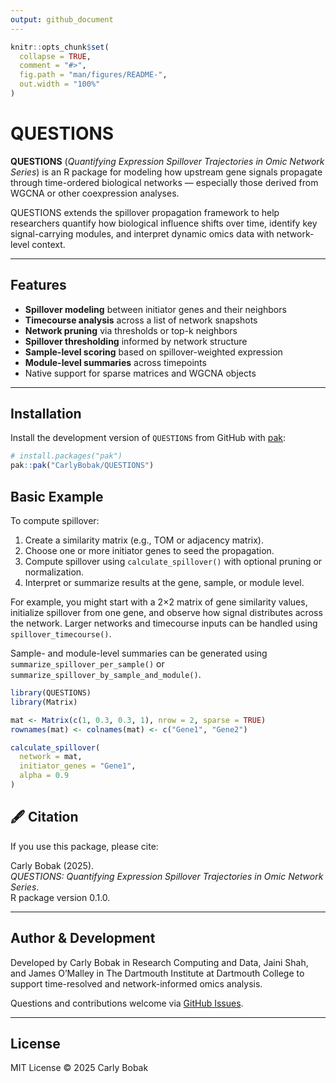 ```yaml
---
output: github_document
---
```


<!-- README.md is generated from README.Rmd. Please edit that file -->

```r
knitr::opts_chunk$set(
  collapse = TRUE,
  comment = "#>",
  fig.path = "man/figures/README-",
  out.width = "100%"
)
```

# QUESTIONS

**QUESTIONS** (*Quantifying Expression Spillover Trajectories in Omic Network Series*) is an R package for modeling how upstream gene signals propagate through time-ordered biological networks — especially those derived from WGCNA or other coexpression analyses.

QUESTIONS extends the spillover propagation framework to help researchers quantify how biological influence shifts over time, identify key signal-carrying modules, and interpret dynamic omics data with network-level context.

---

## Features

- **Spillover modeling** between initiator genes and their neighbors
- **Timecourse analysis** across a list of network snapshots
- **Network pruning** via thresholds or top-k neighbors
- **Spillover thresholding** informed by network structure
- **Sample-level scoring** based on spillover-weighted expression
- **Module-level summaries** across timepoints
- Native support for sparse matrices and WGCNA objects

---

## Installation

Install the development version of `QUESTIONS` from GitHub with [pak](https://pak.r-lib.org):

```r
# install.packages("pak")
pak::pak("CarlyBobak/QUESTIONS")
```

## Basic Example

To compute spillover:

1. Create a similarity matrix (e.g., TOM or adjacency matrix).
2. Choose one or more initiator genes to seed the propagation.
3. Compute spillover using `calculate_spillover()` with optional pruning or normalization.
4. Interpret or summarize results at the gene, sample, or module level.

For example, you might start with a 2×2 matrix of gene similarity values, initialize spillover from one gene, and observe how signal distributes across the network. Larger networks and timecourse inputs can be handled using `spillover_timecourse()`.

Sample- and module-level summaries can be generated using `summarize_spillover_per_sample()` or `summarize_spillover_by_sample_and_module()`.


```r
library(QUESTIONS)
library(Matrix)

mat <- Matrix(c(1, 0.3, 0.3, 1), nrow = 2, sparse = TRUE)
rownames(mat) <- colnames(mat) <- c("Gene1", "Gene2")

calculate_spillover(
  network = mat,
  initiator_genes = "Gene1",
  alpha = 0.9
)
```

## 🖋 Citation

If you use this package, please cite:

Carly Bobak (2025).  
*QUESTIONS: Quantifying Expression Spillover Trajectories in Omic Network Series*.  
R package version 0.1.0.

---

##  Author & Development

Developed by Carly Bobak in Research Computing and Data, Jaini Shah, and James O'Malley in The Dartmouth Institute at Dartmouth College to support time-resolved and network-informed omics analysis.

Questions and contributions welcome via [GitHub Issues](https://github.com/CarlyBobak/QUESTIONS/issues).

---

## License

MIT License © 2025 Carly Bobak

